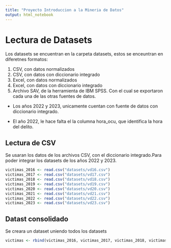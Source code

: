```yaml
---
title: "Proyecto Introduccion a la Mineria de Datos"
output: html_notebook
---
```


# Lectura de Datasets

Los datasets se encuentran en la carpeta datasets, estos se enceuntran en diferetnes formatos:

1.  CSV, con datos normalizados
2.  CSV, con datos con diccionario integrado
3.  Excel, con datos normalizados
4.  Excel, con datos con diccionario integrado
5.  Archivo SAV, de la herramienta de IBM SPSS. Con el cual se exportaron cada una de las otras fuentes de datos.

-   Los años 2022 y 2023, unicamente cuentan con fuente de datos con diccionario integrado.

-   El año 2022, le hace falta el la columna hora_ocu, que identifica la hora del delito.

## Lectura de CSV

Se usaran los datos de los archivos CSV, con el diccionario integrado.Para poder integrar los datasets de los años 2022 y 2023.

```r
victimas_2016 <- read.csv("datasets/vd16.csv")
victimas_2017 <- read.csv("datasets/vd17.csv")
victimas_2018 <- read.csv("datasets/vd18.csv")
victimas_2019 <- read.csv("datasets/vd19.csv")
victimas_2020 <- read.csv("datasets/vd20.csv")
victimas_2021 <- read.csv("datasets/vd21.csv")
victimas_2022 <- read.csv("datasets/vd22.csv")
victimas_2023 <- read.csv("datasets/vd23.csv")

```
## Datast consolidado

Se creara un dataset uniendo todos los datasets
```r

victimas <- rbind(victimas_2016, victimas_2017, victimas_2018, victimas_2019, victimas_2020, victimas_2021, victimas_2022, victimas_2023)

```

